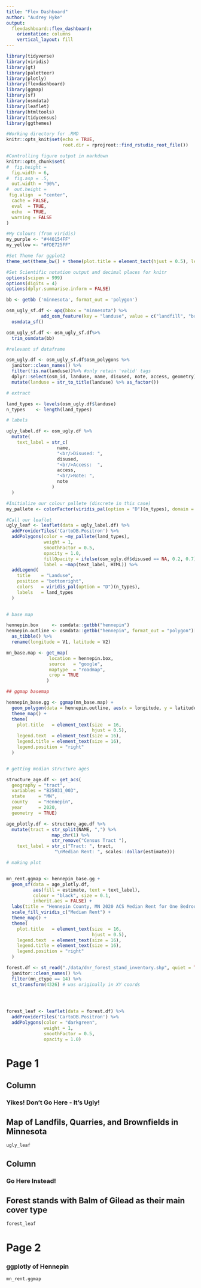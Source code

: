 ```yaml
---
title: "Flex Dashboard"
author: "Audrey Hyke"
output: 
  flexdashboard::flex_dashboard:
    orientation: columns
    vertical_layout: fill
---
```


```r
library(tidyverse)
library(viridis)
library(gt)
library(paletteer)
library(plotly)
library(flexdashboard)
library(ggmap)
library(sf)
library(osmdata)
library(leaflet)
library(htmltools)
library(tidycensus)
library(ggthemes)

#Working directory for .RMD
knitr::opts_knit$set(echo = TRUE,
                     root.dir = rprojroot::find_rstudio_root_file())

#Controlling figure output in markdown
knitr::opts_chunk$set(
#  fig.height =   
  fig.width = 6,
#  fig.asp = .5,
  out.width = "90%",
#  out.height = 
 fig.align  = "center",
  cache = FALSE,
  eval  = TRUE,
  echo  = TRUE,
  warning = FALSE
)

#My Colours (from viridis)
my_purple <- "#440154FF"
my_yellow <- "#FDE725FF"

#Set Theme for ggplot2
theme_set(theme_bw() + theme(plot.title = element_text(hjust = 0.5), legend.position = "bottom"))

#Set Scientific notation output and decimal places for knitr
options(scipen = 999)
options(digits = 4)
options(dplyr.summarise.inform = FALSE)
```



```r

bb <- getbb ('minnesota', format_out = 'polygon')

osm_ugly_sf.df <- opq(bbox = "minnesota") %>%
             add_osm_feature(key = "landuse", value = c("landfill", "brownfield", "quarry")) %>%
  osmdata_sf() 

osm_ugly_sf.df <- osm_ugly_sf.df%>% 
  trim_osmdata(bb)

#relevant sf dataframe

osm_ugly.df <- osm_ugly_sf.df$osm_polygons %>% 
  janitor::clean_names() %>%
  filter(!is.na(landuse))%>% #only retain 'valid' tags
  dplyr::select(osm_id, landuse, name, disused, note, access, geometry) %>%
  mutate(landuse = str_to_title(landuse) %>% as_factor())

# extract

land_types <- levels(osm_ugly.df$landuse)
n_types    <- length(land_types)

# labels

ugly_label.df <- osm_ugly.df %>%
  mutate(
    text_label = str_c(
                   name,
                   "<br/>Disused: ",
                   disused,
                   "<br/>Access:  ",
                   access,
                   "<br/>Note: ",
                   note
                 )
  )

#Initialize our colour pallete (discrete in this case)
my_pallete <- colorFactor(viridis_pal(option = "D")(n_types), domain = land_types)

#Call our leaflet
ugly_leaf <- leaflet(data = ugly_label.df) %>%
  addProviderTiles('CartoDB.Positron') %>%
  addPolygons(color = ~my_pallete(land_types),
              weight = 1, 
              smoothFactor = 0.5,
              opacity = 1.0, 
              fillOpacity = ifelse(osm_ugly.df$disused == NA, 0.2, 0.7),
              label = ~map(text_label, HTML)) %>% 
  addLegend(
    title    = "Landuse",
    position = "bottomright",
    colors   = viridis_pal(option = "D")(n_types),
    labels   = land_types 
  )
  
```


```r


# base map

hennepin.box     <- osmdata::getbb("hennepin")
hennepin.outline <- osmdata::getbb("hennepin", format_out = "polygon")[[1]] %>%
  as_tibble() %>%
  rename(longitude = V1, latitude = V2)

mn_base.map <- get_map(
                location = hennepin.box,
                source   = "google",
                maptype  = "roadmap",
                crop = TRUE
               )

## ggmap basemap

hennepin_base.gg <- ggmap(mn_base.map) +
  geom_polygon(data = hennepin.outline, aes(x = longitude, y = latitude), colour = "white", size = 1.2, alpha = 0.1) +
  theme_map() +
  theme(
    plot.title   = element_text(size  = 16,
                                hjust = 0.5),
    legend.text  = element_text(size = 16),
    legend.title = element_text(size = 16),
    legend.position = "right"
  )


# getting median structure ages

structure_age.df <- get_acs(
  geography = "tract",
  variables = "B25031_003",
  state     = "MN",
  county    = "Hennepin",
  year      = 2020,
  geometry  = TRUE)

age_plotly.df <- structure_age.df %>%
  mutate(tract = str_split(NAME, ",") %>%
                 map_chr(1) %>%
                 str_remove("Census Tract "),
    text_label = str_c("Tract: ", tract,
                  "\nMedian Rent: ", scales::dollar(estimate)))

# making plot


mn_rent.ggmap <- hennepin_base.gg +  
  geom_sf(data = age_plotly.df, 
          aes(fill = estimate, text = text_label),
          colour = "black", size = 0.1,
          inherit.aes = FALSE) + 
  labs(title = "Hennepin County, MN 2020 ACS Median Rent for One Bedroom") + 
  scale_fill_viridis_c("Median Rent") +
  theme_map() +
  theme(
    plot.title   = element_text(size  = 16,
                                hjust = 0.5),
    legend.text  = element_text(size = 16),
    legend.title = element_text(size = 16),
    legend.position = "right"
  )

```


```r

forest.df <- st_read("./data/dnr_forest_stand_inventory.shp", quiet = TRUE) %>%
  janitor::clean_names() %>%
  filter(mn_ctype == 14) %>%
  st_transform(4326) # was originally in XY coords


  

forest_leaf <- leaflet(data = forest.df) %>%
  addProviderTiles('CartoDB.Positron') %>%
  addPolygons(color = "darkgreen",
              weight = 1, 
              smoothFactor = 0.5,
              opacity = 1.0)


```

Page 1 {style="position:relative"}
========================================================

Column {data-width=500}
-----------------------------------------------------------------------

### Yikes! Don't Go Here - It's Ugly!

## Map of Landfils, Quarries, and Brownfields in Minnesota

```r
ugly_leaf
```

Column {data-width=500}
-----------------------------------------------------------------------
### Go Here Instead!

## Forest stands with Balm of Gilead as their main cover type


```r
forest_leaf
```

Page 2 {style="position:relative;"}
========================================================


### ggplotly of Hennepin 

```r
mn_rent.ggmap
```
